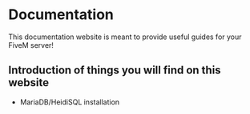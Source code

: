 # Documentation
 
This documentation website is meant to provide useful guides for your FiveM server!

## Introduction of things you will find on this website

- MariaDB/HeidiSQL installation
